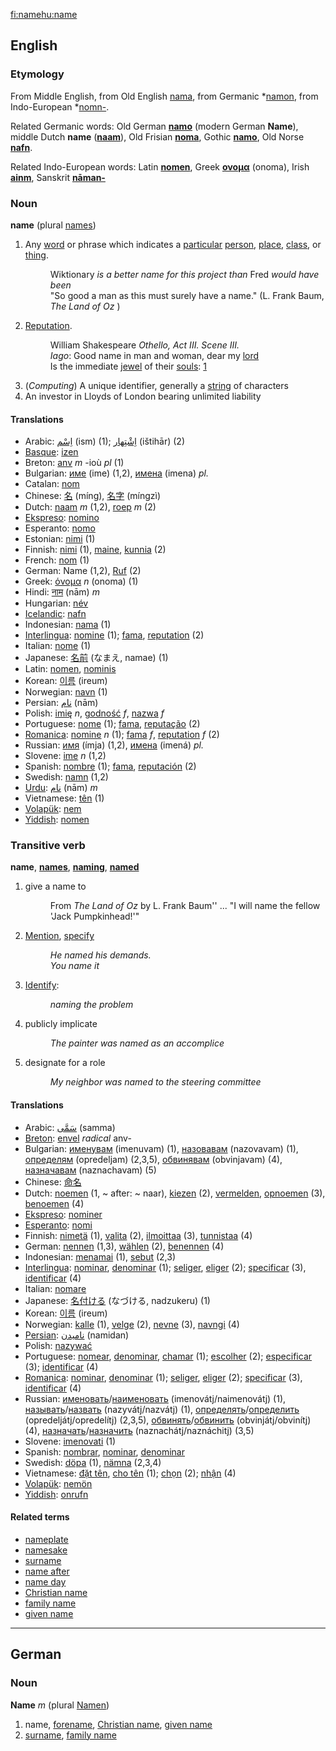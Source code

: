 [[fi:name]][[hu:name]]

==English==
=== Etymology ===
From Middle English, from Old English [[nama]], from Germanic *[[namon]], from Indo-European *[[nomn-]].

Related Germanic words: Old German '''[[namo]]''' (modern German '''Name'''), middle Dutch '''name''' ('''[[naam]]'''), Old Frisian '''[[noma]]''', Gothic '''[[namo]]''', Old Norse '''[[nafn]]'''.

Related Indo-European words: Latin '''[[nomen]]''', Greek '''[[ονομα]]''' (onoma), Irish '''[[ainm]]''', Sanskrit '''[[nāman-]]'''

=== Noun ===
'''name''' (plural [[names]])

# Any [[word]] or phrase which indicates a [[particular]] [[person]], [[place]], [[class]], or [[thing]]. 
#: Wiktionary ''is a better name for this project than'' Fred '' would have been''
#: "So good a man as this must surely have a name." (L. Frank Baum, ''The Land of Oz'' )
# [[Reputation]].
#: William Shakespeare <i>Othello, Act III. Scene III.</i><br>''Iago'': Good name in man and woman, dear my [[lord]]<br>Is the immediate [[jewel]] of their [[soul|souls]]: [http://www.bartleby.com/100/138.34.42.html]
#(''Computing'') A unique identifier, generally a [[string]] of characters
# An investor in Lloyds of London bearing unlimited liability

==== Translations ====
*Arabic: [[اِسْم]] (ism) (1); [[اِشْتِهار]] (ištihār) (2)
*[[Basque]]: [[izen]]
*Breton: [[anv]] ''m'' -ioù ''pl'' (1)
*Bulgarian: [[име]] (ime) (1,2), [[имена]] (imena) ''pl.''
*Catalan: [[nom]]
*Chinese: [[名]] (míng), [[名字]] (míngzì)
*Dutch: [[naam]] ''m'' (1,2), [[roep]] ''m'' (2)
*[[Ekspreso]]: [[nomino]]
*Esperanto: [[nomo]]
*Estonian: [[nimi]] (1)
*Finnish: [[nimi]] (1), [[maine]], [[kunnia]] (2)
*French: [[nom]] (1)
*German: Name (1,2), [[Ruf]] (2)
*Greek: [[όνομα]] ''n'' (onoma) (1)
*Hindi: [[नाम]] (nām) ''m''
*Hungarian: [[név]]
*[[Icelandic]]: [[nafn]]
*Indonesian: [[nama]] (1) 
*[[Interlingua]]: [[nomine]] (1); [[fama]], [[reputation]] (2)
*Italian: [[nome]] (1)
*Japanese: [[名前]] (なまえ, namae) (1)
*Latin: [[nomen]], [[nominis]]
*Korean: [[이름]] (ireum)
*Norwegian: [[navn]] (1)
*Persian: [[نام]] (nām)
*Polish: [[imię]] ''n'', [[godność]] ''f'', [[nazwa]] ''f''
*Portuguese: [[nome]] (1); [[fama]], [[reputação]] (2)
*[[Romanica]]: [[nomine]] ''n'' (1); [[fama]] ''f'', [[reputation]] ''f'' (2)
*Russian: [[имя]] (ímja) (1,2), [[имена]] (imená) ''pl.''
*Slovene: [[ime]] ''n'' (1,2)
*Spanish: [[nombre]] (1); [[fama]], [[reputación]] (2)
*Swedish: [[namn]] (1,2)
*[[Urdu]]: [[نام]] (nām) ''m''
*Vietnamese: [[tên]] (1)
*[[Volapük]]: [[nem]]
*[[Yiddish]]: [[nomen]]

=== Transitive verb ===
'''name''', '''[[names]]''', '''[[naming]]''', '''[[named]]'''

# give a name to
#: From ''The Land of Oz'' by L. Frank Baum'' ... "I will name the fellow 'Jack Pumpkinhead!'"
# [[Mention]], [[specify]]
#: ''He named his demands.''
#: ''You name it''
# [[Identify]]:
#: ''naming the problem''
# publicly implicate
#: ''The painter was named as an accomplice''
# designate for a role
#: ''My neighbor was named to the steering committee''

==== Translations ====
*Arabic: [[سَمَّى]] (samma)
*[[Breton]]: [[envel]] ''radical'' anv-
*Bulgarian: [[именувам]] (imenuvam) (1), [[назовавам]] (nazovavam) (1), [[определям]] (opredeljam) (2,3,5), [[обвинявам]] (obvinjavam) (4), [[назначавам]] (naznachavam) (5)
*Chinese: [[命名]]
*Dutch: [[noemen]] (1, ~ after: ~ naar), [[kiezen]] (2), [[vermelden]], [[opnoemen]] (3), [[benoemen]] (4)
*[[Ekspreso]]: [[nominer]]
*[[Esperanto]]: [[nomi]]
*Finnish: [[nimetä]] (1), [[valita]] (2), [[ilmoittaa]] (3), [[tunnistaa]] (4)
*German: [[nennen]] (1,3), [[wählen]] (2), [[benennen]] (4)
*Indonesian: [[nama|menamai]] (1), [[sebut]] (2,3)
*[[Interlingua]]: [[nominar]], [[denominar]] (1); [[seliger]], [[eliger]] (2); [[specificar]] (3), [[identificar]] (4)
*Italian: [[nomare]]
*Japanese: [[名付ける]] (なづける, nadzukeru) (1)
*Korean: [[이름]] (ireum)
*Norwegian: [[kalle]] (1), [[velge]] (2), [[nevne]] (3), [[navngi]] (4)
*[[Persian]]: [[نامیدن]] (namidan)
*Polish: [[nazywać]]
*Portuguese: [[nomear]], [[denominar]], [[chamar]] (1); [[escolher]] (2); [[especificar]] (3); [[identificar]] (4)
*[[Romanica]]: [[nominar]], [[denominar]] (1); [[seliger]], [[eliger]] (2); [[specificar]] (3), [[identificar]] (4)
*Russian: [[именовать]]/[[наименовать]] (imenovátj/naimenovátj) (1), [[называть]]/[[назвать]] (nazyvátj/nazvátj) (1), [[определять]]/[[определить]] (opredeljátj/opredelítj) (2,3,5), [[обвинять]]/[[обвинить]] (obvinjátj/obvinítj) (4), [[назначать]]/[[назначить]] (naznachátj/naznáchitj) (3,5)
*Slovene: [[imenovati]] (1)
*Spanish: [[nombrar]], [[nominar]], [[denominar]]
*Swedish: [[döpa]] (1), [[nämna]] (2,3,4)
*Vietnamese: [[đặt tên]], [[cho tên]] (1); [[chọn]] (2); [[nhận]] (4)
*[[Volapük]]: [[nemön]]
*[[Yiddish]]: [[onrufn]]

====Related terms====
*[[nameplate]]
*[[namesake]]
*[[surname]]
*[[name after]]
*[[name day]]
*[[Christian name]]
*[[family name]]
*[[given name]]

----

==German==
=== Noun ===
'''Name''' ''m'' (plural [[Namen]])

#name, [[forename]], [[Christian name]], [[given name]]
#[[surname]], [[family name]]